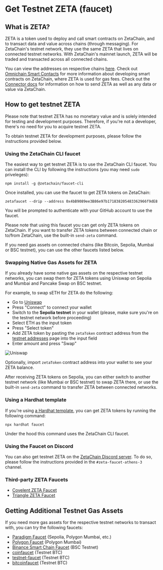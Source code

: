 # Get Testnet ZETA (faucet)

## What is ZETA?

ZETA is a token used to deploy and call smart contracts on ZetaChain, and to
transact data and value across chains (through messaging). For ZetaChain's
testnet network, they use the same ZETA that lives on connected testnet
networks. With ZetaChain's mainnet launch, ZETA will be traded and transacted
across all connected chains.

You can view the addresses on respective chains [here](/reference/network/contracts).
Check out [Omnichain Smart Contacts](/developers/overview) for more information
about developing smart contracts on ZetaChain, where ZETA is used for gas fees.
Check out the [Connector docs](/developers/cross-chain-messaging/connector) for
information on how to send ZETA as well as any data or value via ZetaChain.

## How to get testnet ZETA

Please note that testnet ZETA has no monetary value and is solely intended for
testing and development purposes. Therefore, if you're not a developer, there's
no need for you to acquire testnet ZETA.

To obtain testnet ZETA for development purposes, please follow the instructions
provided below.

### Using the ZetaChain CLI faucet

The easiest way to get testnet ZETA is to use the ZetaChain CLI faucet. You can
install the CLI by following the instructions (you may need `sudo` priveleges):

```
npm install -g @zetachain/faucet-cli
```

Once installed, you can use the faucet to get ZETA tokens on ZetaChain:

```
zetafaucet --drip --address 0x4bB9089ee3B86e97b171838205483362966f9dE8
```

You will be prompted to authenticate with your GitHub account to use the faucet.

Please note that using this faucet you can get only ZETA tokens on ZetaChain. If
you want to transfer ZETA tokens between connected chain or to/from ZetaChain,
use the built-in `send-zeta` command.

If you need gas assets on connected chains (like Bitcoin, Sepolia, Mumbai or BSC
testnet), you can use the other faucets listed below.

### Swapping Native Gas Assets for ZETA

If you already have some native gas assets on the respective testnet networks,
you can swap them for ZETA tokens using Uniswap on Sepolia and Mumbai and
Pancake Swap on BSC testnet.

For example, to swap sETH for ZETA do the following:

- Go to [Uniswap](https://app.uniswap.org/#/swap)
- Press "Connect" to connect your wallet
- Switch to the **Sepolia testnet** in your wallet (please, make sure you're on
  the testnet network before proceeding)
- Select ETH as the input token
- Press "Select token"
- Add ZETA token by pasting the `zetaToken` contract address from the
  [testnet addresses](/reference/network/contracts) page into the input field
- Enter amount and press "Swap"

![Uniswap](/img/docs/uniswap.jpg)

Optionally, import `zetaToken` contract address into your wallet to see your
ZETA balance.

After receiving ZETA tokens on Sepolia, you can either switch to another testnet
network (like Mumbai or BSC testnet) to swap ZETA there, or use the built-in
`send-zeta` command to transfer ZETA between connected networks.

### Using a Hardhat template

If you're using [a Hardhat template](https://github.com/zeta-chain/template),
you can get ZETA tokens by running the following command:

```
npx hardhat faucet
```

Under the hood this command uses the ZetaChain CLI faucet.

### Using the Faucet on Discord

You can also get testnet ZETA on the
[ZetaChain Discord server](https://discord.com/invite/zetachain). To do so,
please follow the instructions provided in the `#zeta-faucet-athens-3` channel.

### Third-party ZETA Faucets

- [Covelent ZETA Faucet](https://www.covalenthq.com/faucet)
- [Triangle ZETA Faucet](https://faucet.triangleplatform.com/zetachain/athens3)

## Getting Additional Testnet Gas Assets

If you need more gas assets for the respective testnet networks to transact
with, you can try the following faucets:

- [Paradigm Faucet](https://faucet.paradigm.xyz) (Sepolia, Polygon Mumbai, etc.)
- [Polygon Faucet](https://faucet.polygon.technology/) (Polygon Mumbai)
- [Binance Smart Chain Faucet](https://testnet.binance.org/faucet-smart) (BSC
  Testnet)
- [coinfaucet](https://coinfaucet.eu/en/btc-testnet/) (Testnet BTC)
- [testnet-faucet](https://testnet-faucet.com/btc-testnet/) (Testnet BTC)
- [bitcoinfaucet](https://bitcoinfaucet.uo1.net/) (Testnet BTC)
